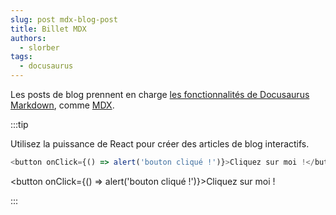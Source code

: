 ```yaml
---
slug: post mdx-blog-post
title: Billet MDX
authors:
  - slorber
tags:
  - docusaurus
---
```


Les posts de blog prennent en charge [les fonctionnalités de Docusaurus Markdown](https://docusaurus.io/docs/markdown-features), comme [MDX](https://mdxjs.com/).

:::tip

Utilisez la puissance de React pour créer des articles de blog interactifs.

```js
<button onClick={() => alert('bouton cliqué !')}>Cliquez sur moi !</button>
```

<button onClick={() => alert('bouton cliqué !')}>Cliquez sur moi !</button>

:::
